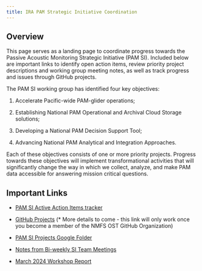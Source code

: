 ```yaml
---
title: IRA PAM Strategic Initiative Coordination
---
```


## Overview

This page serves as a landing page to coordinate progress towards the Passive Acoustic Monitoring Strategic Initiative (PAM SI). Included below are important links to identify open action items, review priority project descriptions and working group meeting notes, as well as track progress and issues through GitHub projects.

The PAM SI working group has identified four key objectives:

1.   Accelerate Pacific-wide PAM-glider operations;

2.  Establishing National PAM Operational and Archival Cloud Storage solutions;

3.  Developing a National PAM Decision Support Tool;

4.  Advancing National PAM Analytical and Integration Approaches.

Each of these objectives consists of one or more priority projects. Progress towards these objectives will implement transformational activities that will significantly change the way in which we collect, analyze, and make PAM data accessible for answering mission critical questions.

## Important Links

-   [PAM SI Active Action Items tracker](https://docs.google.com/spreadsheets/d/1h1950peKh4xwDw4l7brdDYDucXHnOkf-7q-0hN_xAsM/edit?usp=sharing)

-   [GitHub Projects](https://github.com/orgs/nmfs-ost/projects/16) (\* More details to come - this link will only work once you become a member of the NMFS OST GitHub Organization)

-   [PAM SI Projects Google Folder](https://drive.google.com/drive/folders/1txXl8CyUh-kLONZWiNXvDJG6fTUEsJjQ?usp=drive_link)

-   [Notes from Bi-weekly SI Team Meetings](https://docs.google.com/document/d/1S1hxuyJ1MenSJsAr4ZSEihF6L58rrkmP52a3_fN3FIk/edit?usp=drive_link)

-   [March 2024 Workshop Report](https://docs.google.com/document/d/1aeGYyn_eWnH1mCNyiXmzkV2Iq9MSrUOQ/edit?usp=sharing&ouid=103428992879595090246&rtpof=true&sd=true)
